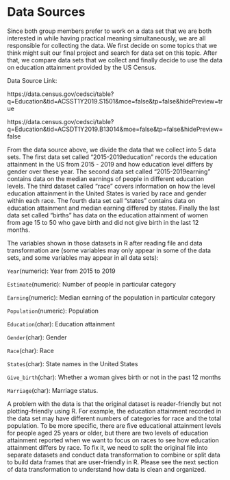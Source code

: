 # Data Sources

Since both group members prefer to work on a data set that we are both interested in while having practical meaning simultaneously, we are all responsible for collecting the data. We first decide on some topics that we think might suit our final project and search for data set on this topic. After that, we compare data sets that we collect and finally decide to use the data on education attainment provided by the US Census. 

Data Source Link:

https://data.census.gov/cedsci/table?q=Education&tid=ACSST1Y2019.S1501&moe=false&tp=false&hidePreview=true

https://data.census.gov/cedsci/table?q=Education&tid=ACSDT1Y2019.B13014&moe=false&tp=false&hidePreview=false

From the data source above, we divide the data that we collect into 5 data sets. The first data set called "2015-2019education" records the education attainment in the US from 2015 - 2019 and how education level differs by gender over these year. The second data set called "2015-2019earning" contains data on the median earnings of people in different education levels. The third dataset called "race" covers information on how the level education attainment in the United States is varied by race and gender within each race. The fourth data set call "states" contains data on education attainment and median earning differed by states. Finally the last data set called "births" has data on the education attainment of women from age 15 to 50 who gave birth and did not give birth in the last 12 months.

The variables shown in those datasets in R after reading file and data transformation are (some variables may only appear in some of the data sets, and some variables may appear in all data sets):

`Year`(numeric): Year from 2015 to 2019 

`Estimate`(numeric): Number of people in particular category

`Earning`(numeric): Median earning of the population in particular category

`Population`(numeric): Population

`Education`(char): Education attainment

`Gender`(char): Gender

`Race`(char): Race

`States`(char): State names in the United States

`Give_birth`(char): Whether a woman gives birth or not in the past 12 months

`Marriage`(char): Marriage status.

A problem with the data is that the original dataset is reader-friendly but not plotting-friendly using R. For example, the education attainment recorded in the data set may have different numbers of categories for race and the total population. To be more specific, there are five educational attainment levels for people aged 25 years or older, but there are two levels of education attainment reported when we want to focus on races to see how education attainment differs by race. To fix it, we need to split the original file into separate datasets and conduct data transformation to combine or split data to build data frames that are user-friendly in R. Please see the next section of data transformation to understand how data is clean and organized. 